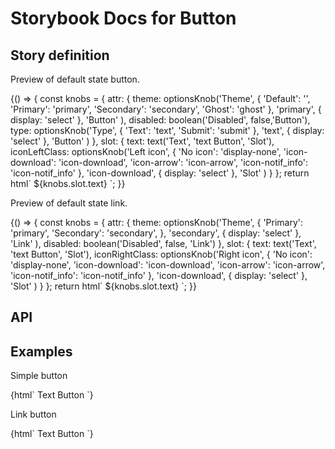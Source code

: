 

# Storybook Docs for Button

<Meta title="DESIGN SYSTEM/button" />

## Story definition

Preview of default state button.

<Story name="Develop button">
	{() => {
		const knobs = {
			attr: {
				theme: optionsKnob('Theme',
					{
						'Default': '',
						'Primary': 'primary',
						'Secondary': 'secondary',
						'Ghost': 'ghost'
					},
					'primary',
					{ display: 'select' },
					'Button'
				),
				disabled: boolean('Disabled', false,'Button'),
				type: optionsKnob('Type',
					{
						'Text': 'text',
						'Submit': 'submit'
					},
					'text',
					{ display: 'select' },
					'Button'
				)
			},
			slot: {
				text: text('Text', 'text Button', 'Slot'),
				iconLeftClass: optionsKnob('Left icon',
					{
						'No icon': 'display-none',
						'icon-download': 'icon-download',
						'icon-arrow': 'icon-arrow',
						'icon-notif_info': 'icon-notif_info'
					},
					'icon-download',
					{ display: 'select' },
					'Slot'
				)
			}
		};
		return html`
			<correos-ui-button
				theme='${knobs.attr.theme}'
				disabled='${knobs.attr.disabled}'
				type='${knobs.attr.type}'
				@click='${action('button-click')}'
			>
				<i slot="icon-left" class="${knobs.slot.iconLeftClass}" ></i>
				<span slot="text">${knobs.slot.text}</span>
			</correos-ui-button>
		`;
	}}
</Story>

Preview of default state link.

<Story name="Develop link">
	{() => {
		const knobs = {
			attr: {
				theme: optionsKnob('Theme',
					{
						'Primary': 'primary',
						'Secondary': 'secondary',
					},
					'secondary',
					{ display: 'select' },
					'Link'
				),
				disabled: boolean('Disabled', false, 'Link')
			},
			slot: {
				text: text('Text', 'text Button', 'Slot'),
				iconRightClass: optionsKnob('Right icon',
					{
						'No icon': 'display-none',
						'icon-download': 'icon-download',
						'icon-arrow': 'icon-arrow',
						'icon-notif_info': 'icon-notif_info'
					},
					'icon-download',
					{ display: 'select' },
					'Slot'
				)
			}
		};
		return html`
			<correos-ui-button
				theme='${knobs.attr.theme}'
				variant='link'
				disabled='${knobs.attr.disabled}'
				hrefLink="/ejemplo"
				@click='${action('button-click')}'
			>
				<i slot="icon-right" class="${knobs.slot.iconRightClass}" ></i>
				<span slot="text">${knobs.slot.text}</span>
			</correos-ui-button>
		`;
	}}
</Story>

## API

<Props of="correos-ui-button" />

## Examples

Simple button

<Preview>
	<Story name="Button">
		{html`
			<correos-ui-button
				theme="primary"
				type='text'
			>
				<span slot="text"> Text Button </span>
				<i slot="icon-left" class="icon-download"></i>
			</correos-ui-button>
		`}
	</Story>
</Preview>

Link button

<Preview>
	<Story name="Link">
		{html`
			<correos-ui-button
				theme="secondary"
				variant="link"
				type='text'
				hrefLink="/ejemplo"
			>
				<span slot="text"> Text Button </span>
				<i slot="icon-right" class="icon-download"></i>
			</correos-ui-button>
		`}
	</Story>
</Preview>
